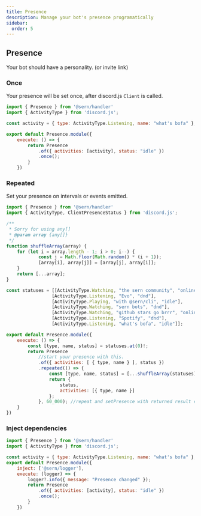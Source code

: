 ```yaml
---
title: Presence 
description: Manage your bot's presence programatically
sidebar:
  order: 5
---
```



## Presence
Your bot should have a personality. (or invite link)

### Once

Your presence will be set once, after discord.js `Client` is called.

```js title="./src/presence.js" 
import { Presence } from '@sern/handler'
import { ActivityType } from 'discord.js';

const activity = { type: ActivityType.Listening, name: "what's bofa" };

export default Presence.module({
    execute: () => {
        return Presence
            .of({ activities: [activity], status: "idle" })
            .once();
        }
    })
```


### Repeated

Set your presence on intervals or events emitted.

```js title="./src/presence.js" 
import { Presence } from '@sern/handler'
import { ActivityType, ClientPresenceStatus } from 'discord.js';

/**
 * Sorry for using any[]
 * @param array {any[]} 
 */
function shuffleArray(array) {
    for (let i = array.length - 1; i > 0; i--) {
            const j = Math.floor(Math.random() * (i + 1));
            [array[i], array[j]] = [array[j], array[i]];
    }
    return [...array];
}

const statuses = [[ActivityType.Watching, "the sern community", "online"],
                 [ActivityType.Listening, "Evo", "dnd"],
                 [ActivityType.Playing, "with @sern/cli", "idle"],
                 [ActivityType.Watching, "sern bots", "dnd"],
                 [ActivityType.Watching, "github stars go brrr", "online"],
                 [ActivityType.Listening, "Spotify", "dnd"],
                 [ActivityType.Listening, "what's bofa", "idle"]];

export default Presence.module({ 
    execute: () => {
        const [type, name, status] = statuses.at(0)!;
        return Presence
            //start your presence with this.
            .of({ activities: [ { type, name } ], status }) 
            .repeated(() => {
                const [type, name, status] = [...shuffleArray(statuses)].shift()!;
                return {
                    status,
                    activities: [{ type, name }]
                };
            }, 60_000); //repeat and setPresence with returned result every minute
    }
})
```

### Inject dependencies
```js title="./src/presence.js" {7-8} 
import { Presence } from '@sern/handler'
import { ActivityType } from 'discord.js';

const activity = { type: ActivityType.Listening, name: "what's bofa" };
export default Presence.module({
    inject: ['@sern/logger'],
    execute: (logger) => {
        logger?.info({ message: "Presence changed" });
        return Presence
            .of({ activities: [activity], status: "idle" })
            .once();
        }
    })
```


